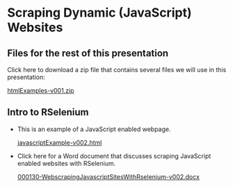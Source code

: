 # Scraping Dynamic (JavaScript) Websites

## Files for the rest of this presentation

Click here to download a zip file that contains several files we
will use in this presentation:

[htmlExamples-v001.zip](htmlExamples-v001.zip)

## Intro to RSelenium

- This is an example of a JavaScript enabled webpage.

  [javascriptExample-v002.html](javascriptExample-v002.html)
  
- Click here for a Word document that discusses scraping
  JavaScript enabled websites with RSelenium.

  [000130-WebscrapingJavascriptSitesWithRselenium-v002.docx](000130-WebscrapingJavascriptSitesWithRselenium-v002.docx)

